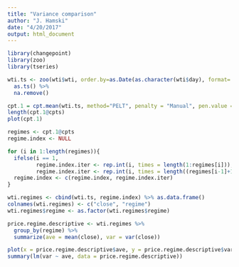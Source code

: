 ```yaml
---
title: "Variance comparison"
author: "J. Hamski"
date: "4/20/2017"
output: html_document
---
```


```r
library(changepoint)
library(zoo)
library(tseries)
```



```r

wti.ts <- zoo(wti$wti, order.by=as.Date(as.character(wti$day), format='%m/%d/%y')) %>%
  as.ts() %>%
  na.remove()
```

```r
cpt.1 = cpt.mean(wti.ts, method="PELT", penalty = "Manual", pen.value = 10000, minseglen = 250)
length(cpt.1@cpts)
plot(cpt.1)
```

```r
regimes <- cpt.1@cpts
regime.index <- NULL

for (i in 1:length(regimes)){
  ifelse(i == 1, 
         regime.index.iter <- rep.int(i, times = length(1:regimes[i])), 
         regime.index.iter <- rep.int(i, times = length((regimes[i-1]+1):regimes[i])))
  regime.index <- c(regime.index, regime.index.iter)
}

wti.regimes <- cbind(wti.ts, regime.index) %>% as.data.frame()
colnames(wti.regimes) <- c("close", "regime")
wti.regimes$regime <- as.factor(wti.regimes$regime)
```

```r
price.regime.descriptive <- wti.regimes %>%
  group_by(regime) %>% 
  summarize(ave = mean(close), var = var(close))

plot(x = price.regime.descriptive$ave, y = price.regime.descriptive$var, type = "p")
summary(lm(var ~ ave, data = price.regime.descriptive))
```


